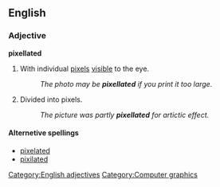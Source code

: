 ==English==
===Adjective===
'''pixellated'''
# With individual [[pixel]]s [[visible]] to the eye.
#: ''The photo may be '''pixellated''' if you print it too large.''
# Divided into pixels.
#: ''The picture was partly '''pixellated''' for artictic effect.''
====Alternetive spellings====
*[[pixelated]]
*[[pixilated]]

[[Category:English adjectives]]
[[Category:Computer graphics]]